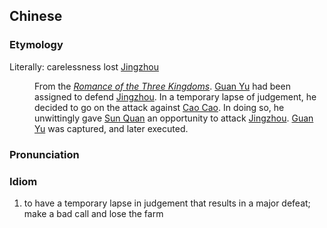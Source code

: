{{also|大意失荆州}}
==Chinese==
{{zh-forms|s=大意失荆州|type=212}}

===Etymology===
Literally: carelessness lost [[wikipedia:Jingzhou_%28region%29|Jingzhou]]
: From the ''[[wikipedia:Romance of the Three Kingdoms|Romance of the Three Kingdoms]]''. [[wikipedia:Guan Yu|Guan Yu]] had been assigned to defend [[wikipedia:Jingzhou_%28region%29|Jingzhou]]. In a temporary lapse of judgement, he decided to go on the attack against [[wikipedia:Cao Cao|Cao Cao]]. In doing so, he unwittingly gave [[wikipedia:Sun Quan|Sun Quan]] an opportunity to attack [[wikipedia:Jingzhou_%28region%29|Jingzhou]]. [[wikipedia:Guan Yu|Guan Yu]] was captured, and later executed.

===Pronunciation===
{{zh-pron
|m=dàyì shī Jīngzhōu
|cat=id
}}

===Idiom===
{{zh-idiom}}

# to have a temporary lapse in judgement that results in a major defeat; make a bad call and lose the farm
#: {{zh-x|我們 絕對 不能 因 輕敵 而 '''大意.失.^荊州'''。|''We absolutely must not regard the enemy too lightly, and thereby '''make a bad call and lose the farm'''.''}}